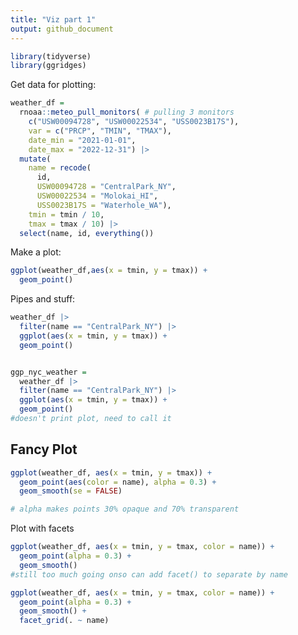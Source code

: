 ```yaml
---
title: "Viz part 1"
output: github_document
---
```


```r
library(tidyverse)
library(ggridges)
```

Get data for plotting:
```r
weather_df = 
  rnoaa::meteo_pull_monitors( # pulling 3 monitors
    c("USW00094728", "USW00022534", "USS0023B17S"),
    var = c("PRCP", "TMIN", "TMAX"), 
    date_min = "2021-01-01",
    date_max = "2022-12-31") |>
  mutate(
    name = recode(
      id, 
      USW00094728 = "CentralPark_NY", 
      USW00022534 = "Molokai_HI",
      USS0023B17S = "Waterhole_WA"),
    tmin = tmin / 10,
    tmax = tmax / 10) |>
  select(name, id, everything())
```


Make a plot:
```r
ggplot(weather_df,aes(x = tmin, y = tmax)) + 
  geom_point()
```

Pipes and stuff:
```r
weather_df |> 
  filter(name == "CentralPark_NY") |> 
  ggplot(aes(x = tmin, y = tmax)) + 
  geom_point()


ggp_nyc_weather = 
  weather_df |> 
  filter(name == "CentralPark_NY") |> 
  ggplot(aes(x = tmin, y = tmax)) + 
  geom_point()
#doesn't print plot, need to call it
```


## Fancy Plot
```r
ggplot(weather_df, aes(x = tmin, y = tmax)) + 
  geom_point(aes(color = name), alpha = 0.3) + 
  geom_smooth(se = FALSE)

# alpha makes points 30% opaque and 70% transparent
```


Plot with facets
```r
ggplot(weather_df, aes(x = tmin, y = tmax, color = name)) + 
  geom_point(alpha = 0.3) + 
  geom_smooth()
#still too much going onso can add facet() to separate by name

ggplot(weather_df, aes(x = tmin, y = tmax, color = name)) + 
  geom_point(alpha = 0.3) + 
  geom_smooth() + 
  facet_grid(. ~ name)
```









